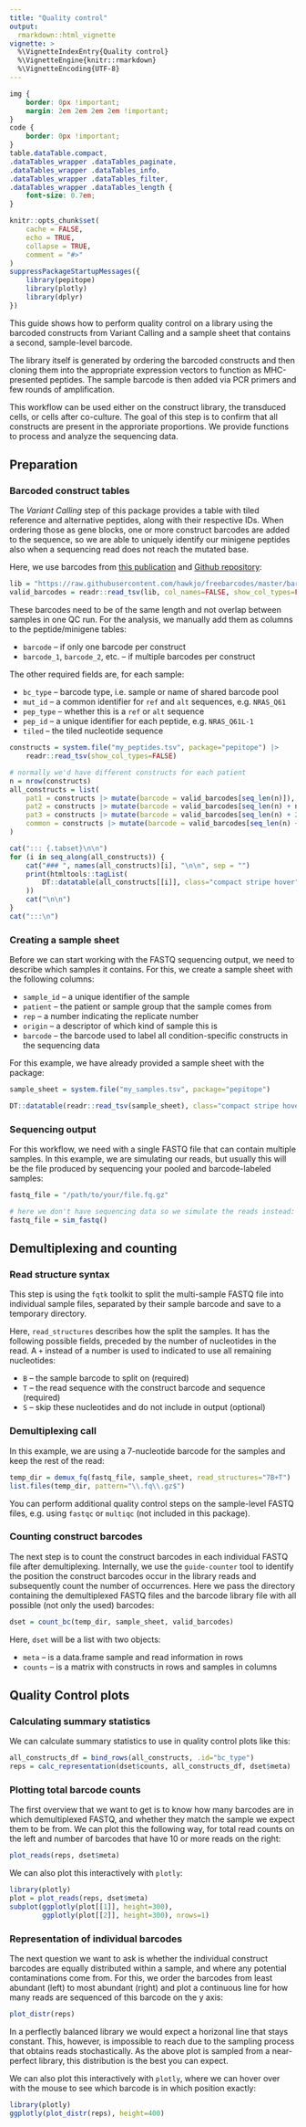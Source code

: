 ```yaml
---
title: "Quality control"
output:
  rmarkdown::html_vignette
vignette: >
  %\VignetteIndexEntry{Quality control}
  %\VignetteEngine{knitr::rmarkdown}
  %\VignetteEncoding{UTF-8}
---
```


```css
img {
    border: 0px !important;
    margin: 2em 2em 2em 2em !important;
}
code {
    border: 0px !important;
}
table.dataTable.compact,
.dataTables_wrapper .dataTables_paginate,
.dataTables_wrapper .dataTables_info,
.dataTables_wrapper .dataTables_filter,
.dataTables_wrapper .dataTables_length {
    font-size: 0.7em;
}
```

```r
knitr::opts_chunk$set(
    cache = FALSE,
    echo = TRUE,
    collapse = TRUE,
    comment = "#>"
)
suppressPackageStartupMessages({
    library(pepitope)
    library(plotly)
    library(dplyr)
})
```

This guide shows how to perform quality control on a library using the barcoded
constructs from Variant Calling and a sample sheet that contains a second,
sample-level barcode.

The library itself is generated by ordering the barcoded constructs and then
cloning them into the appropriate expression vectors to function as
MHC-presented peptides. The sample barcode is then added via PCR primers and
few rounds of amplification.

This workflow can be used either on the construct library, the transduced
cells, or cells after co-culture. The goal of this step is to confirm that all
constructs are present in the approriate proportions. We provide functions to
process and analyze the sequencing data.

Preparation
-----------

### Barcoded construct tables

The *Variant Calling* step of this package provides a table with tiled reference
and alternative peptides, along with their respective IDs. When ordering those
as gene blocks, one or more construct barcodes are added to the sequence, so we are
able to uniquely identify our minigene peptides also when a sequencing read
does not reach the mutated base.

Here, we use barcodes from
[this publication](https://www.pnas.org/doi/full/10.1073/pnas.1802640115) and
[Github repository](https://github.com/hawkjo/freebarcodes):

```r
lib = "https://raw.githubusercontent.com/hawkjo/freebarcodes/master/barcodes/barcodes12-1.txt"
valid_barcodes = readr::read_tsv(lib, col_names=FALSE, show_col_types=FALSE)$X1
```

These barcodes need to be of the same length and not overlap between samples in
one QC run. For the analysis, we manually add them as columns to the
peptide/minigene tables:

* `barcode` -- if only one barcode per construct
* `barcode_1`, `barcode_2`, etc. -- if multiple barcodes per construct

The other required fields are, for each sample:

* `bc_type` -- barcode type, i.e. sample or name of shared barcode pool
* `mut_id` -- a common identifier for `ref` and `alt` sequences, e.g. `NRAS_Q61`
* `pep_type` -- whether this is a `ref` or `alt` sequence
* `pep_id` -- a unique identifier for each peptide, e.g. `NRAS_Q61L-1`
* `tiled` -- the tiled nucleotide sequence

```r
constructs = system.file("my_peptides.tsv", package="pepitope") |>
    readr::read_tsv(show_col_types=FALSE)

# normally we'd have different constructs for each patient
n = nrow(constructs)
all_constructs = list(
    pat1 = constructs |> mutate(barcode = valid_barcodes[seq_len(n)]),
    pat2 = constructs |> mutate(barcode = valid_barcodes[seq_len(n) + n]),
    pat3 = constructs |> mutate(barcode = valid_barcodes[seq_len(n) + 2*n]),
    common = constructs |> mutate(barcode = valid_barcodes[seq_len(n) + 3*n])
)
```

```r
cat("::: {.tabset}\n\n")
for (i in seq_along(all_constructs)) {
    cat("### ", names(all_constructs)[i], "\n\n", sep = "")
    print(htmltools::tagList(
        DT::datatable(all_constructs[[i]], class="compact stripe hover", options=list(scrollX=TRUE))
    ))
    cat("\n\n")
}
cat(":::\n")
```

### Creating a sample sheet

Before we can start working with the FASTQ sequencing output, we need to describe
which samples it contains. For this, we create a sample sheet with the following
columns:

* `sample_id` -- a unique identifier of the sample
* `patient` -- the patient or sample group that the sample comes from
* `rep` -- a number indicating the replicate number
* `origin` -- a descriptor of which kind of sample this is
* `barcode` -- the barcode used to label all condition-specific constructs in the sequencing data

For this example, we have already provided a sample sheet with the package:

```r
sample_sheet = system.file("my_samples.tsv", package="pepitope")
```

```r
DT::datatable(readr::read_tsv(sample_sheet), class="compact stripe hover")
```

### Sequencing output

For this workflow, we need with a single FASTQ file that can contain multiple
samples. In this example, we are simulating our reads, but usually this will be
the file produced by sequencing your pooled and barcode-labeled samples:

```r
fastq_file = "/path/to/your/file.fq.gz"

# here we don't have sequencing data so we simulate the reads instead:
fastq_file = sim_fastq()
```

Demultiplexing and counting
---------------------------

### Read structure syntax

This step is using the `fqtk` toolkit to split the multi-sample FASTQ file into
individual sample files, separated by their sample barcode and save to a
temporary directory.

Here, `read_structures` describes how the split the samples. It has the
following possible fields, preceded by the number of nucleotides in the read. A
`+` instead of a number is used to indicated to use all remaining nucleotides:

* `B` -- the sample barcode to split on (required)
* `T` -- the read sequence with the construct barcode and sequence (required)
* `S` -- skip these nucleotides and do not include in output (optional)

### Demultiplexing call

In this example, we are using a 7-nucleotide barcode for the samples and keep
the rest of the read:

```r
temp_dir = demux_fq(fastq_file, sample_sheet, read_structures="7B+T")
list.files(temp_dir, pattern="\\.fq\\.gz$")
```

You can perform additional quality control steps on the sample-level FASTQ
files, e.g. using `fastqc` or `multiqc` (not included in this package).

### Counting construct barcodes

The next step is to count the construct barcodes in each individual FASTQ file
after demultiplexing. Internally, we use the `guide-counter` tool to identify the
position the construct barcodes occur in the library reads and subsequently
count the number of occurrences. Here we pass the directory containing the
demultiplexed FASTQ files and the barcode library file with all possible
(not only the used) barcodes:

```r
dset = count_bc(temp_dir, sample_sheet, valid_barcodes)
```

Here, `dset` will be a list with two objects:

* `meta` -- is a data.frame sample and read information in rows
* `counts` -- is a matrix with constructs in rows and samples in columns

Quality Control plots
---------------------

### Calculating summary statistics

We can calculate summary statistics to use in quality control plots like this:

```r
all_constructs_df = bind_rows(all_constructs, .id="bc_type")
reps = calc_representation(dset$counts, all_constructs_df, dset$meta)
```

### Plotting total barcode counts

The first overview that we want to get is to know how many barcodes are in which
demultiplexed FASTQ, and whether they match the sample we expect them to be
from. We can plot this the following way, for total read counts on the left and
number of barcodes that have 10 or more reads on the right:

```r
plot_reads(reps, dset$meta)
```

We can also plot this interactively with `plotly`:

```r
library(plotly)
plot = plot_reads(reps, dset$meta)
subplot(ggplotly(plot[[1]], height=300),
        ggplotly(plot[[2]], height=300), nrows=1)
```

### Representation of individual barcodes

The next question we want to ask is whether the individual construct barcodes
are equally distributed within a sample, and where any potential contaminations
come from. For this, we order the barcodes from least abundant (left) to most
abundant (right) and plot a continuous line for how many reads are sequenced of
this barcode on the y axis:

```r
plot_distr(reps)
```

In a perflectly balanced library we would expect a horizonal line that stays
constant. This, however, is impossible to reach due to the sampling process that
obtains reads stochastically. As the above plot is sampled from a near-perfect
library, this distribution is the best you can expect.

We can also plot this interactively with `plotly`, where we can hover over with
the mouse to see which barcode is in which position exactly:

```r
library(plotly)
ggplotly(plot_distr(reps), height=400)
```

<!-- add cor plots here
### Correlation of read counts between samples

static plot

```r
```
-->
